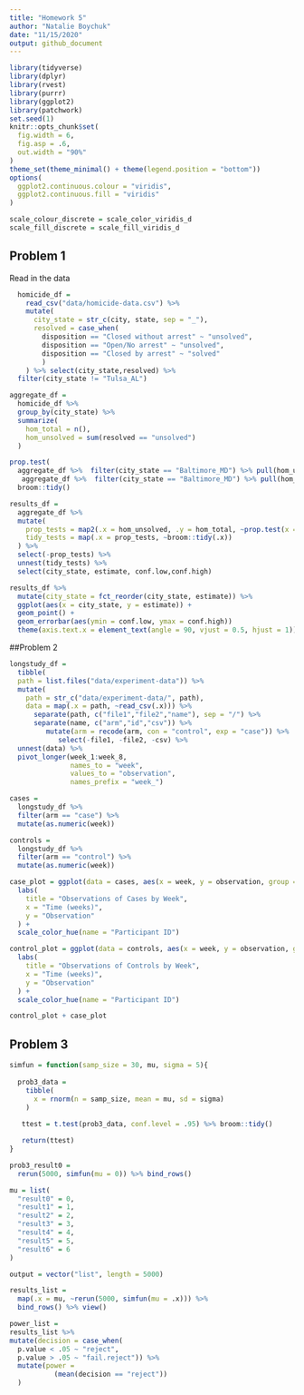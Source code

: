 ```yaml
---
title: "Homework 5"
author: "Natalie Boychuk"
date: "11/15/2020"
output: github_document 
---
```


```r
library(tidyverse)
library(dplyr)
library(rvest)
library(purrr)
library(ggplot2)
library(patchwork)
set.seed(1)
knitr::opts_chunk$set(
  fig.width = 6,
  fig.asp = .6,
  out.width = "90%"
)
theme_set(theme_minimal() + theme(legend.position = "bottom"))
options(
  ggplot2.continuous.colour = "viridis",
  ggplot2.continuous.fill = "viridis"
)

scale_colour_discrete = scale_color_viridis_d
scale_fill_discrete = scale_fill_viridis_d

```

## Problem 1 
Read in the data 
```r
  homicide_df = 
    read_csv("data/homicide-data.csv") %>% 
    mutate(
      city_state = str_c(city, state, sep = "_"),
      resolved = case_when(
        disposition == "Closed without arrest" ~ "unsolved",
        disposition == "Open/No arrest" ~ "unsolved",
        disposition == "Closed by arrest" ~ "solved"
        )
    ) %>% select(city_state,resolved) %>% 
  filter(city_state != "Tulsa_AL")

```

```r
aggregate_df = 
  homicide_df %>% 
  group_by(city_state) %>% 
  summarize(
    hom_total = n(),
    hom_unsolved = sum(resolved == "unsolved")
  ) 
```

```r
prop.test(
  aggregate_df %>%  filter(city_state == "Baltimore_MD") %>% pull(hom_unsolved),
   aggregate_df %>%  filter(city_state == "Baltimore_MD") %>% pull(hom_total)) %>% 
  broom::tidy()

```

```r
results_df = 
  aggregate_df %>% 
  mutate(
    prop_tests = map2(.x = hom_unsolved, .y = hom_total, ~prop.test(x = .x, n = .y)),
    tidy_tests = map(.x = prop_tests, ~broom::tidy(.x))
  ) %>% 
  select(-prop_tests) %>% 
  unnest(tidy_tests) %>% 
  select(city_state, estimate, conf.low,conf.high)
```

```r
results_df %>% 
  mutate(city_state = fct_reorder(city_state, estimate)) %>% 
  ggplot(aes(x = city_state, y = estimate)) +
  geom_point() + 
  geom_errorbar(aes(ymin = conf.low, ymax = conf.high))
  theme(axis.text.x = element_text(angle = 90, vjust = 0.5, hjust = 1))

```

##Problem 2 

```r
longstudy_df = 
  tibble(
  path = list.files("data/experiment-data")) %>% 
  mutate(
    path = str_c("data/experiment-data/", path),
    data = map(.x = path, ~read_csv(.x))) %>% 
      separate(path, c("file1","file2","name"), sep = "/") %>% 
      separate(name, c("arm","id","csv")) %>% 
         mutate(arm = recode(arm, con = "control", exp = "case")) %>% 
            select(-file1, -file2, -csv) %>% 
  unnest(data) %>% 
  pivot_longer(week_1:week_8,
               names_to = "week",
               values_to = "observation",
               names_prefix = "week_")

```

```r
cases = 
  longstudy_df %>% 
  filter(arm == "case") %>% 
  mutate(as.numeric(week))

controls = 
  longstudy_df %>%
  filter(arm == "control") %>% 
  mutate(as.numeric(week))

case_plot = ggplot(data = cases, aes(x = week, y = observation, group = id)) + geom_line(aes(color = id)) + 
  labs(
    title = "Observations of Cases by Week",
    x = "Time (weeks)",
    y = "Observation"
  ) + 
  scale_color_hue(name = "Participant ID")

control_plot = ggplot(data = controls, aes(x = week, y = observation, group = id)) + geom_line(aes(color = id)) + 
  labs(
    title = "Observations of Controls by Week",
    x = "Time (weeks)",
    y = "Observation"
  ) + 
  scale_color_hue(name = "Participant ID")

control_plot + case_plot

```

## Problem 3 

```r

simfun = function(samp_size = 30, mu, sigma = 5){
  
  prob3_data = 
    tibble(
      x = rnorm(n = samp_size, mean = mu, sd = sigma)
    ) 
  
   ttest = t.test(prob3_data, conf.level = .95) %>% broom::tidy()

   return(ttest)
}

```

```r
prob3_result0 = 
  rerun(5000, simfun(mu = 0)) %>% bind_rows()
```

```r
mu = list(
  "result0" = 0,
  "result1" = 1,
  "result2" = 2, 
  "result3" = 3,
  "result4" = 4,
  "result5" = 5,
  "result6" = 6
)

output = vector("list", length = 5000)

results_list = 
  map(.x = mu, ~rerun(5000, simfun(mu = .x))) %>% 
  bind_rows() %>% view()


```

```r
power_list =
results_list %>%  
mutate(decision = case_when(
  p.value < .05 ~ "reject",
  p.value > .05 ~ "fail.reject")) %>% 
  mutate(power = 
           (mean(decision == "reject"))
  ) 

```


